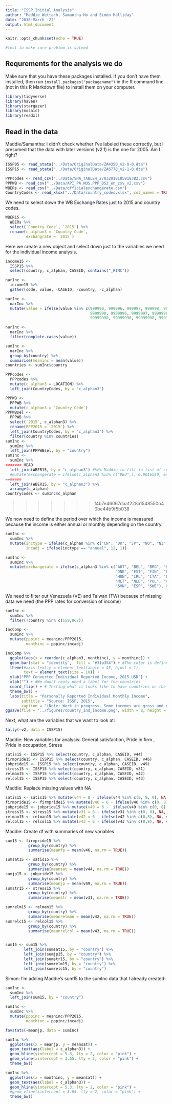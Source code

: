 ```yaml
---
title: "ISSP Initial Analysis"
author: "Maddie Wettach, Samantha Ho and Simon Halliday"
date: "2018-March -22"
output: html_document
---
```



```r
knitr::opts_chunk$set(echo = TRUE)

#test to make sure problem is solved
```


## Requrements for the analysis we do
Make sure that you have these packages installed. If you don't have them installed, then run `install.packages("packagename")` in the R command line (not in this R Markdown file) to install them on your computer. 
```r
library(tidyverse)
library(haven)
library(stargazer)
library(mosaic)
library(readxl)
```

## Read in the data
Maddie/Samantha: I didn't check whether I've labeled these correctly, but I presumed that the data with later versions (v2.1) is the one for 2005. Am I right? 

```r
ISSP05 <- read_stata("../Data/OriginalData/ZA4350_v2-0-0.dta")
ISSP15 <- read_stata("../Data/OriginalData/ZA6770_v2-1-0.dta")
```

```r
PPPcodes <- read_csv("../Data/SNA_TABLE4_27032018185918382.csv")
PPPWB <- read_csv("../Data/API_PA.NUS.PPP_DS2_en_csv_v2.csv")
WBERs <- read_csv("../Data/officialexchangerate.csv")
CountryCodes <- read_xlsx("../Data/country_codes.xlsx", col_names = TRUE)
```

We need to select down the WB Exchange Rates just to 2015 and country codes. 
```r
WBER15 <- 
  WBERs %>% 
  select(`Country Code`, `2015`) %>% 
  rename(c_alphan3 = `Country Code`, 
         exchangrate = `2015`)
```

Here we create a new object and select down just to the variables we need for the individual income analysis. 
```r
income15 <- 
  ISSP15 %>%
  select(country, c_alphan, CASEID, contains("_RINC"))
```

```r
narInc <- 
  income15 %>%
  gather(code, value, -CASEID, -country, -c_alphan) 
```

```r
narInc <- 
  narInc %>% 
  mutate(value = ifelse(value %in% c(999990, 999996, 999997, 999998, 999999, 
                                     9999990, 9999996, 9999997, 9999998, 9999999, 
                                     99999990, 99999996, 99999998, 99999997, 99999999), NA, value))
```

```r
narInc <- 
  narInc %>% 
  filter(complete.cases(value))
```

```r
sumInc <- 
  narInc %>% 
  group_by(country) %>% 
  summarise(meaninc = mean(value))
countries <- sumInc$country
```


```r
PPPcodes <- 
  PPPcodes %>%
  mutate(c_alphan3 = LOCATION) %>%
  left_join(CountryCodes, by = "c_alphan3")
```



```r
PPPWB <- 
  PPPWB %>%
  mutate(c_alphan3 = `Country Code`) 
PPPWBsel <- 
  PPPWB %>%
  select(`2015`, c_alphan3) %>% 
  rename(PPP2015 = `2015`) %>% 
  left_join(CountryCodes, by = "c_alphan3") %>%
  filter(country %in% countries)
sumInc <- 
  sumInc %>%
  left_join(PPPWBsel, by = "country") 
sumInc <- 
  sumInc %>%
<<<<<<< HEAD
  left_join(WBER15, by = "c_alphan3") #%>% Maddie to fill in list of countries
  #mutate(exchangerate = ifelse(c_alphan3 %in% c("DEU",), 0.9016590, exchangerate))
=======
  left_join(WBER15, by = "c_alphan3") %>% 
  arrange(c_alphan)
countrycodes <- sumInc$c_alphan 
```
>>>>>>> f4b7e46067daaf228a1548550b40be44b9f5b038

We now need to define the period over which the income is measured because the income is either annual or monthly depending on the country. 

```r
sumInc <- 
  sumInc %>% 
  mutate(inctype = ifelse(c_alphan %in% c("CN", "DK", "JP", "NO", "NZ", "US"), "annual", "monthly"),
         incadj = ifelse(inctype == "annual", 12, 1))
```



```r
sumInc <-
  sumInc %>%
  mutate(exchangerate = ifelse(c_alphan3 %in% c("AUT", "BEL", "BRG", "HRV", "CYP", "CZE", 
                                                "DNK", "EST", "FIN", "FRA", "DEU", "GRC",
                                                "HUN", "IRL", "ITA", "LVA", "LTU", "LUX",
                                                "MLT", "NLD", "POL", "PRT", "ROU", "SVK",
                                                "SVN", "ESP", "SWE"), 0.9016590, exchangerate))
```

We need to filter out Venezuela (VE) and Taiwan (TW) because of missing data we need (the PPP rates for conversion of income)
```r
sumInc <- 
  sumInc %>% 
  filter(!country %in% c(158,862)) 
```


```r
IncComp <- 
  sumInc %>% 
  mutate(pppinc = meaninc/PPP2015, 
         monthinc = pppinc/incadj)
```


```r
IncComp %>% 
  ggplot(aes(x = reorder(c_alphan3, monthinc), y = monthinc)) + 
  geom_bar(stat = "identity",  fill = "#31a354") + #The color is defined by hexadecimal code here that I grabbed from colorbrewer2.org
  theme(#axis.text.y = element_text(angle = 45, hjust = 1), 
        text = element_text(size = 10)) + 
  ylab("PPP Converted Individual Reported Income, 2015 USD") + 
  xlab("") + #We don't realy need a label for the countries
  coord_flip() + # Testing what it looks like to have countries on the vertical axis
  theme_bw() + 
  labs(title = "Personally Reported Individual Monthly Income",  
       subtitle = "Source: ISSP, 2015", 
       caption = "(Note: Work in progress. Some incomes are gross and others are net of taxes)")
ggsave(file = "../figures/country_ind_income.png", width = 8, height = 6, units = c("in"), dpi = 300)
```


Next, what are the variables that we want to look at: 
```r
tally(~v2, data = ISSP15)
```
Maddie: New variables for analysis: General satisfaction, Pride in firm , Pride in occupation, Stress
```r
satis15 <- ISSP15 %>% select(country, c_alphan, CASEID, v44)
firmpride15 <- ISSP15 %>% select(country, c_alphan, CASEID, v46)
jobpride15 <- ISSP15 %>% select(country, c_alphan, CASEID, v49)
stress15 <- ISSP15 %>% select(country, c_alphan, CASEID, v31)
relman15 <- ISSP15 %>% select(country, c_alphan, CASEID, v42)
relcol15 <- ISSP15 %>% select(country, c_alphan, CASEID, v43)
```

Maddie: Replace missing values with NA
```r
satis15 <- satis15 %>% mutate(v44 = 8 - ifelse(v44 %in% c(0, 8, 9), NA, v44))
firmpride15 <- firmpride15 %>% mutate(v46 = 6 - ifelse(v46 %in% c(0, 8), NA, v46))
jobpride15 <- jobpride15 %>% mutate(v49 = 6 -  ifelse(v49 %in% c(0, 8), NA, v49))
stress15 <- stress15 %>% mutate(v31 = 6 - ifelse(v31 %in% c(0, 8), NA, v31))
relman15 <- relman15 %>% mutate(v42 = 6 - ifelse(v42 %in% c(0,8), NA, v42))
relcol15 <- relcol15 %>% mutate(v43 = 6 - ifelse(v43 %in% c(0,8), NA, v43))
```

Maddie: Create df with summaries of new variables
```r
sum15 <- firmpride15 %>% 
          group_by(country) %>%
          summarise(meanfp = mean(v46, na.rm = TRUE))

sumsat15 <- satis15 %>%
          group_by(country) %>%
          summarise(meansat = mean(v44, na.rm = TRUE))
sumjp15 <- jobpride15 %>%
          group_by(country) %>%
          summarise(meanjp = mean(v49, na.rm = TRUE))
sumstr15 <- stress15 %>%
          group_by(country) %>%
          summarise(meanstr = mean(v31, na.rm = TRUE))

sumrelm15 <- relman15 %>%
          group_by(country) %>%
          summarise(meanrelman = mean(v42, na.rm = TRUE))
sumrelc15 <- relcol15 %>%
          group_by(country) %>%
          summarise(meanrelcol = mean(v43, na.rm = TRUE))


sum15 <- sum15 %>%
        left_join(sumsat15, by = "country") %>%
        left_join(sumjp15, by = "country") %>%
        left_join(sumstr15, by = "country") %>%
        left_join(sumrelm15, by = "country") %>%
        left_join(sumrelc15, by = "country")
```


Simon: I'm adding Maddie's sum15 to the sumInc data that I already created: 
```r
sumInc <- 
  sumInc %>% 
  left_join(sum15, by = "country")
```

```r
sumInc <- 
  sumInc %>%
  mutate(pppinc = meaninc/PPP2015, 
         monthinc = pppinc/incadj)
```


```r
favstats(~meanjp, data = sumInc)
```


```r
sumInc %>% 
  ggplot(aes(x = meanjp, y = meansat)) + 
  geom_text(aes(label = c_alphan3)) + 
  geom_hline(yintercept = 5.3, lty = 2, color = "pink") + 
  geom_vline(xintercept = 3.65, lty = 2, color = "pink") +
  theme_bw()
```



```r
sumInc %>% 
  ggplot(aes(x = monthinc, y = meansat)) + 
  geom_text(aes(label = c_alphan3)) + 
  geom_hline(yintercept = 5.3, lty = 2, color = "pink") + 
  #geom_vline(xintercept = 3.65, lty = 2, color = "pink") +
  theme_bw()
```

